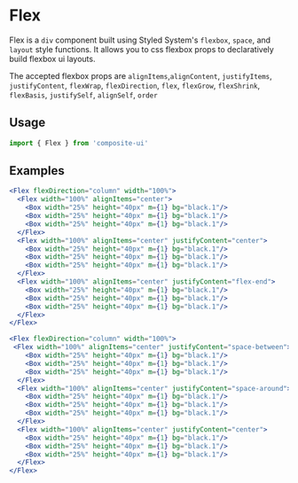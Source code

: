 # Flex

Flex is a `div` component built using Styled System's `flexbox`, `space`, and `layout` 
style functions. It allows you to css flexbox props to declaratively build flexbox ui layouts. 

The accepted flexbox props are `alignItems`,`alignContent`, `justifyItems`, `justifyContent`, `flexWrap`, `flexDirection`, `flex`, `flexGrow`, 
`flexShrink`, `flexBasis`, `justifySelf`, `alignSelf`, `order`

## Usage

```js
import { Flex } from 'composite-ui'
```

## Examples

```jsx live=true
<Flex flexDirection="column" width="100%">
  <Flex width="100%" alignItems="center">
    <Box width="25%" height="40px" m={1} bg="black.1"/>
    <Box width="25%" height="40px" m={1} bg="black.1"/>
    <Box width="25%" height="40px" m={1} bg="black.1"/>
  </Flex>
  <Flex width="100%" alignItems="center" justifyContent="center">
    <Box width="25%" height="40px" m={1} bg="black.1"/>
    <Box width="25%" height="40px" m={1} bg="black.1"/>
    <Box width="25%" height="40px" m={1} bg="black.1"/>
  </Flex>
  <Flex width="100%" alignItems="center" justifyContent="flex-end">
    <Box width="25%" height="40px" m={1} bg="black.1"/>
    <Box width="25%" height="40px" m={1} bg="black.1"/>
    <Box width="25%" height="40px" m={1} bg="black.1"/>
  </Flex>
</Flex>
```

```jsx live=true
<Flex flexDirection="column" width="100%">
 <Flex width="100%" alignItems="center" justifyContent="space-between">
    <Box width="25%" height="40px" m={1} bg="black.1"/>
    <Box width="25%" height="40px" m={1} bg="black.1"/>
    <Box width="25%" height="40px" m={1} bg="black.1"/>
  </Flex>
  <Flex width="100%" alignItems="center" justifyContent="space-around">
    <Box width="25%" height="40px" m={1} bg="black.1"/>
    <Box width="25%" height="40px" m={1} bg="black.1"/>
    <Box width="25%" height="40px" m={1} bg="black.1"/>
  </Flex>
  <Flex width="100%" alignItems="center" justifyContent="center">
    <Box width="25%" height="40px" m={1} bg="black.1"/>
    <Box width="25%" height="40px" m={1} bg="black.1"/>
    <Box width="25%" height="40px" m={1} bg="black.1"/>
  </Flex>
</Flex>
```
